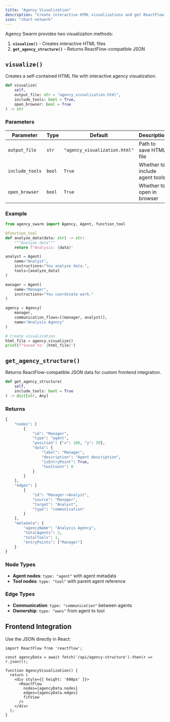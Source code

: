 ```yaml
---
title: "Agency Visualization"
description: "Create interactive HTML visualizations and get ReactFlow-compatible data"
icon: "chart-network"
---
```


Agency Swarm provides two visualization methods:

1. **`visualize()`** - Creates interactive HTML files
2. **`get_agency_structure()`** - Returns ReactFlow-compatible JSON

<Tabs>
<Tab title="HTML Visualization">

## `visualize()`

Creates a self-contained HTML file with interactive agency visualization.

```python
def visualize(
    self,
    output_file: str = "agency_visualization.html",
    include_tools: bool = True,
    open_browser: bool = True
) -> str
```

### Parameters

| Parameter | Type | Default | Description |
|-----------|------|---------|-------------|
| `output_file` | `str` | `"agency_visualization.html"` | Path to save HTML file |
| `include_tools` | `bool` | `True` | Whether to include agent tools |
| `open_browser` | `bool` | `True` | Whether to open in browser |

### Example

```python
from agency_swarm import Agency, Agent, function_tool

@function_tool
def analyze_data(data: str) -> str:
    """Analyze data"""
    return f"Analysis: {data}"

analyst = Agent(
    name="Analyst",
    instructions="You analyze data.",
    tools=[analyze_data]
)

manager = Agent(
    name="Manager",
    instructions="You coordinate work."
)

agency = Agency(
    manager,
    communication_flows=[(manager, analyst)],
    name="Analysis Agency"
)

# Create visualization
html_file = agency.visualize()
print(f"Saved to: {html_file}")
```

</Tab>
<Tab title="ReactFlow Integration">

## `get_agency_structure()`

Returns ReactFlow-compatible JSON data for custom frontend integration.

```python
def get_agency_structure(
    self,
    include_tools: bool = True
) -> dict[str, Any]
```

### Returns

```python
{
    "nodes": [
        {
            "id": "Manager",
            "type": "agent",
            "position": {"x": 100, "y": 50},
            "data": {
                "label": "Manager",
                "description": "Agent description",
                "isEntryPoint": True,
                "toolCount": 0
            }
        }
    ],
    "edges": [
        {
            "id": "Manager->Analyst",
            "source": "Manager",
            "target": "Analyst",
            "type": "communication"
        }
    ],
    "metadata": {
        "agencyName": "Analysis Agency",
        "totalAgents": 2,
        "totalTools": 1,
        "entryPoints": ["Manager"]
    }
}
```

### Node Types

- **Agent nodes**: `type: "agent"` with agent metadata
- **Tool nodes**: `type: "tool"` with parent agent reference

### Edge Types

- **Communication**: `type: "communication"` between agents
- **Ownership**: `type: "owns"` from agent to tool

## Frontend Integration

Use the JSON directly in React:

```tsx
import ReactFlow from 'reactflow';

const agencyData = await fetch('/api/agency-structure').then(r => r.json());

function AgencyVisualization() {
  return (
    <div style={{ height: '600px' }}>
      <ReactFlow
        nodes={agencyData.nodes}
        edges={agencyData.edges}
        fitView
      />
    </div>
  );
}
```

</Tab>
</Tabs>
